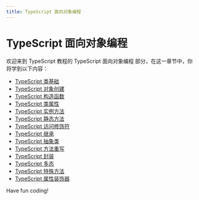 ```yaml
---
title: TypeScript 面向对象编程
---
```


# TypeScript 面向对象编程

欢迎来到 TypeScript 教程的 TypeScript 面向对象编程 部分，在这一章节中，你将学到以下内容：

- [TypeScript 类基础](./0-typescript-class-basics.mdx)
- [TypeScript 对象创建](./1-typescript-object-creation.mdx)
- [TypeScript 构造函数](./2-typescript-constructor.mdx)
- [TypeScript 类属性](./3-typescript-class-properties.mdx)
- [TypeScript 实例方法](./4-typescript-instance-method.mdx)
- [TypeScript 静态方法](./5-typescript-static-method.mdx)
- [TypeScript 访问修饰符](./6-typescript-access-modifiers.mdx)
- [TypeScript 继承](./7-typescript-inheritance.mdx)
- [TypeScript 抽象类](./8-typescript-abstract-class.mdx)
- [TypeScript 方法重写](./9-typescript-method-rewriting.mdx)
- [TypeScript 封装](./10-typescript-encapsulation.mdx)
- [TypeScript 多态](./11-typescript-polymorphism.mdx)
- [TypeScript 特殊方法](./12-typescript-special-methods.mdx)
- [TypeScript 属性装饰器](./13-typescript-property-decorator.mdx)

Have fun coding!